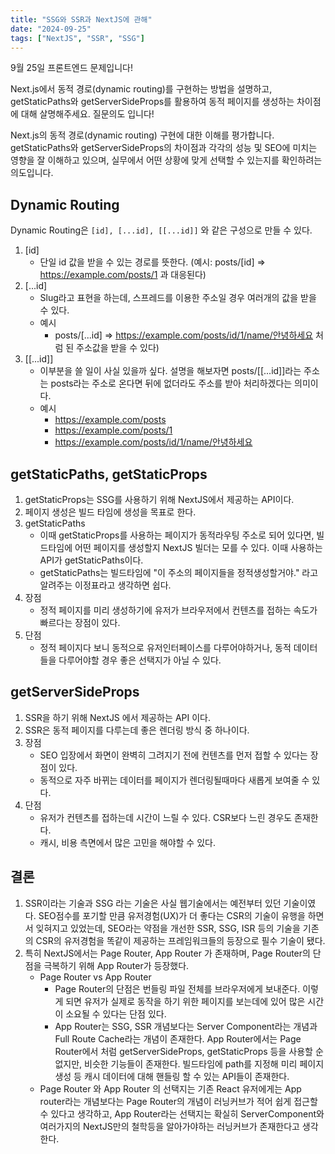 ```yaml
---
title: "SSG와 SSR과 NextJS에 관해"
date: "2024-09-25"
tags: ["NextJS", "SSR", "SSG"]
---
```


9월 25일 프론트엔드 문제입니다!

Next.js에서 동적 경로(dynamic routing)를 구현하는 방법을 설명하고, getStaticPaths와 getServerSideProps를 활용하여 동적 페이지를 생성하는 차이점에 대해 살명해주세요.
질문의도 입니다!

Next.js의 동적 경로(dynamic routing) 구현에 대한 이해를 평가합니다. getStaticPaths와 getServerSideProps의 차이점과 각각의 성능 및 SEO에 미치는 영향을 잘 이해하고 있으며, 실무에서 어떤 상황에 맞게 선택할 수 있는지를 확인하려는 의도입니다.

## Dynamic Routing

Dynamic Routing은 `[id], [...id], [[...id]]` 와 같은 구성으로 만들 수 있다.
1. [id]
    - 단일 id 값을 받을 수 있는 경로를 뜻한다. (예시: posts/[id] => https://example.com/posts/1 과 대응된다)
2. [...id]
    - Slug라고 표현을 하는데, 스프레드를 이용한 주소일 경우 여러개의 값을 받을 수 있다.
    - 예시
        - posts/[...id] => https://example.com/posts/id/1/name/안녕하세요 처럼 된 주소값을 받을 수 있다)
3. [[...id]]
    - 이부분을 쓸 일이 사실 있을까 싶다. 설명을 해보자면 posts/[[...id]]라는 주소는 posts라는 주소로 온다면 뒤에 없더라도 주소를 받아 처리하겠다는 의미이다.
    - 예시
        - https://example.com/posts
        - https://example.com/posts/1
        - https://example.com/posts/id/1/name/안녕하세요

## getStaticPaths, getStaticProps
1. getStaticProps는 SSG를 사용하기 위해 NextJS에서 제공하는 API이다.
2. 페이지 생성은 빌드 타임에 생성을 목표로 한다.
3. getStaticPaths
    - 이때 getStaticProps를 사용하는 페이지가 동적라우팅 주소로 되어 있다면, 빌드타임에 어떤 페이지를 생성할지 NextJS 빌더는 모를 수 있다. 이때 사용하는 API가 getStaticPaths이다.
    - getStaticPaths는 빌드타임에 "이 주소의 페이지들을 정적생성할거야." 라고 알려주는 이정표라고 생각하면 쉽다.
4. 장점
    - 정적 페이지를 미리 생성하기에 유저가 브라우저에서 컨텐츠를 접하는 속도가 빠르다는 장점이 있다.
5. 단점
    - 정적 페이지다 보니 동적으로 유저인터페이스를 다루어야하거나, 동적 데이터들을 다루어야할 경우 좋은 선택지가 아닐 수 있다.

## getServerSideProps
1. SSR을 하기 위해 NextJS 에서 제공하는 API 이다.
2. SSR은 동적 페이지를 다루는데 좋은 렌더링 방식 중 하나이다.
3. 장점
    - SEO 입장에서 화면이 완벽히 그려지기 전에 컨텐츠를 먼저 접할 수 있다는 장점이 있다.
    - 동적으로 자주 바뀌는 데이터를 페이지가 렌더링될때마다 새롭게 보여줄 수 있다.
4. 단점
    - 유저가 컨텐츠를 접하는데 시간이 느릴 수 있다. CSR보다 느린 경우도 존재한다.
    - 캐시, 비용 측면에서 많은 고민을 해야할 수 있다.

## 결론
1. SSR이라는 기술과 SSG 라는 기술은 사실 웹기술에서는 예전부터 있던 기술이였다. SEO점수를 포기할 만큼 유저경험(UX)가 더 좋다는 CSR의 기술이 유행을 하면서 잊혀지고 있었는데, SEO라는 약점을 개선한 SSR, SSG, ISR 등의 기술을 기존의 CSR의 유저경험을 똑같이 제공하는 프레임워크들의 등장으로 필수 기술이 됐다.
2. 특히 NextJS에서는 Page Router, App Router 가 존재하며, Page Router의 단점을 극복하기 위해 App Router가 등장했다.
    - Page Router vs App Router
        - Page Router의 단점은 번들링 파일 전체를 브라우저에게 보내준다. 이렇게 되면 유저가 실제로 동작을 하기 위한 페이지를 보는데에 있어 많은 시간이 소요될 수 있다는 단점 있다.
        - App Router는 SSG, SSR 개념보다는 Server Component라는 개념과 Full Route Cache라는 개념이 존재한다. App Router에서는 Page Router에서 처럼 getServerSideProps, getStaticProps 등을 사용할 순 없지만, 비슷한 기능들이 존재한다. 빌드타임에 path를 지정해 미리 페이지 생성 등 캐시 데이터에 대해 핸들링 할 수 있는 API들이 존재한다.
    - Page Router 와 App Router 의 선택지는 기존 React 유저에게는 App router라는 개념보다는 Page Router의 개념이 러닝커브가 적어 쉽게 접근할 수 있다고 생각하고, App Router라는 선택지는 확실히 ServerComponent와 여러가지의 NextJS만의 철학등을 알아가야하는 러닝커브가 존재한다고 생각한다.
    
